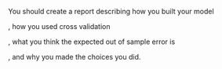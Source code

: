

You should create a report describing how you built your model

, how you used cross validation

, what you think the expected out of sample error is


, and why you made the choices you did. 



